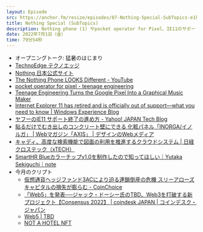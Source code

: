```yaml
---
layout: Episode
src: https://anchor.fm/resize/episodes/87-Nothing-Special-SubTopics-e1kkmvd
title: Nothing Special (SubTopics)
description: Nothing phone (1) やpocket operator for Pixel、IE11のサポート終了、SmartHRのカラーチップ、NOT A HOTEL NFTや今月のクリプト動向など、最近気になったサブトピックスを話しました。
date: 2022年7月1日（金）
time: 79分54秒
---
```


- オープニングトーク: 猛暑のはじまり
- [TechnoEdge テクノエッジ](https://www.techno-edge.net/)
- [Nothing 日本公式サイト](https://jp.nothing.tech/)
- [The Nothing Phone LOOKS Different - YouTube](https://www.youtube.com/watch?v=mrkAmmMakMg&t=408s)
- [pocket operator for pixel - teenage engineering](https://teenage.engineering/designs/popixel)
- [Teenage Engineering Turns the Google Pixel Into a Graphical Music Maker](https://design-milk.com/teenage-engineering-google-pixel-pocket-operator/)
- [Internet Explorer 11 has retired and is officially out of support—what you need to know | Windows Experience Blog](https://blogs.windows.com/windowsexperience/2022/06/15/internet-explorer-11-has-retired-and-is-officially-out-of-support-what-you-need-to-know/)
- [ヤフーのIE11 サポート終了の進め方 - Yahoo! JAPAN Tech Blog](https://techblog.yahoo.co.jp/entry/2022021630265506/)
- [貼るだけでむき出しのコンクリート壁にできる 化粧パネル「INORGA/イノルガ」 | Webマガジン「AXIS」 | デザインのWebメディア](https://www.axismag.jp/posts/2022/06/472606.html)
- [キャディ、高度な検索機能で図面の利用を推進するクラウドシステム | 日経クロステック（xTECH）](https://xtech.nikkei.com/atcl/nxt/news/18/13149/)
- [SmartHR Blueカラーチップv1.0を制作したので知ってほしい｜Yutaka Sekiguchi｜note](https://note.com/sekig/n/n8110a01d239d)
- 今月のクリプト
    - [仮想通貨ヘッジファンド3ACにより迫る連鎖倒産の危機 スリーアローズキャピタルの損失が膨らむ - CoinChoice](https://coinchoice.net/crypto-hedge-fund-three-arrows-capital-3ac-might-triger-chain-bankruptcy_bnews/)
    - [「Web5」を発表──ジャック・ドーシー氏のTBD、Web3を打破する新プロジェクト【Consensus 2022】 | coindesk JAPAN | コインデスク・ジャパン](https://www.coindeskjapan.com/151517/)
    - [Web5 | TBD](https://developer.tbd.website/projects/web5/)
    - [NOT A HOTEL NFT](https://nft.notahotel.com/)
